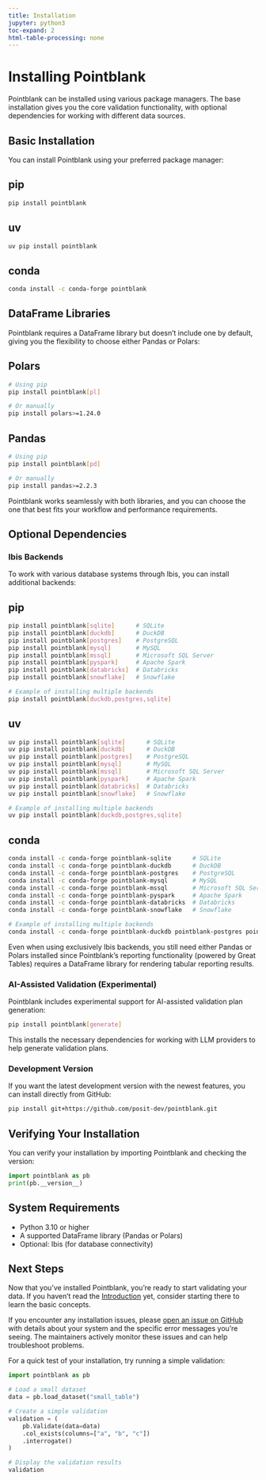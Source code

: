 ```yaml
---
title: Installation
jupyter: python3
toc-expand: 2
html-table-processing: none
---
```


# Installing Pointblank

Pointblank can be installed using various package managers. The base installation gives you the core
validation functionality, with optional dependencies for working with different data sources.

## Basic Installation

You can install Pointblank using your preferred package manager:

::: {.panel-tabset}
## pip

```bash
pip install pointblank
```

## uv

```bash
uv pip install pointblank
```

## conda

```bash
conda install -c conda-forge pointblank
```
:::

## DataFrame Libraries

Pointblank requires a DataFrame library but doesn't include one by default, giving you the
flexibility to choose either Pandas or Polars:

::: {.panel-tabset}
## Polars

```bash
# Using pip
pip install pointblank[pl]

# Or manually
pip install polars>=1.24.0
```

## Pandas

```bash
# Using pip
pip install pointblank[pd]

# Or manually
pip install pandas>=2.2.3
```
:::

Pointblank works seamlessly with both libraries, and you can choose the one that best fits your
workflow and performance requirements.

## Optional Dependencies

### Ibis Backends

To work with various database systems through Ibis, you can install additional backends:

::: {.panel-tabset}
## pip

```bash
pip install pointblank[sqlite]      # SQLite
pip install pointblank[duckdb]      # DuckDB
pip install pointblank[postgres]    # PostgreSQL
pip install pointblank[mysql]       # MySQL
pip install pointblank[mssql]       # Microsoft SQL Server
pip install pointblank[pyspark]     # Apache Spark
pip install pointblank[databricks]  # Databricks
pip install pointblank[snowflake]   # Snowflake

# Example of installing multiple backends
pip install pointblank[duckdb,postgres,sqlite]
```

## uv

```bash
uv pip install pointblank[sqlite]      # SQLite
uv pip install pointblank[duckdb]      # DuckDB
uv pip install pointblank[postgres]    # PostgreSQL
uv pip install pointblank[mysql]       # MySQL
uv pip install pointblank[mssql]       # Microsoft SQL Server
uv pip install pointblank[pyspark]     # Apache Spark
uv pip install pointblank[databricks]  # Databricks
uv pip install pointblank[snowflake]   # Snowflake

# Example of installing multiple backends
uv pip install pointblank[duckdb,postgres,sqlite]
```

## conda

```bash
conda install -c conda-forge pointblank-sqlite      # SQLite
conda install -c conda-forge pointblank-duckdb      # DuckDB
conda install -c conda-forge pointblank-postgres    # PostgreSQL
conda install -c conda-forge pointblank-mysql       # MySQL
conda install -c conda-forge pointblank-mssql       # Microsoft SQL Server
conda install -c conda-forge pointblank-pyspark     # Apache Spark
conda install -c conda-forge pointblank-databricks  # Databricks
conda install -c conda-forge pointblank-snowflake   # Snowflake

# Example of installing multiple backends
conda install -c conda-forge pointblank-duckdb pointblank-postgres pointblank-sqlite
```
:::

::: {.callout-note}
Even when using exclusively Ibis backends, you still need either Pandas or Polars installed since
Pointblank's reporting functionality (powered by Great Tables) requires a DataFrame library for
rendering tabular reporting results.
:::

### AI-Assisted Validation (Experimental)

Pointblank includes experimental support for AI-assisted validation plan generation:

```bash
pip install pointblank[generate]
```

This installs the necessary dependencies for working with LLM providers to help generate validation
plans.

### Development Version

If you want the latest development version with the newest features, you can install directly from
GitHub:

```bash
pip install git+https://github.com/posit-dev/pointblank.git
```

## Verifying Your Installation

You can verify your installation by importing Pointblank and checking the version:

```python
import pointblank as pb
print(pb.__version__)
```

## System Requirements

- Python 3.10 or higher
- A supported DataFrame library (Pandas or Polars)
- Optional: Ibis (for database connectivity)

## Next Steps

Now that you've installed Pointblank, you're ready to start validating your data. If you haven't
read the [Introduction](index.qmd) yet, consider starting there to learn the basic concepts.

If you encounter any installation issues, please
[open an issue on GitHub](https://github.com/posit-dev/pointblank/issues/new) with details about
your system and the specific error messages you're seeing. The maintainers actively monitor these
issues and can help troubleshoot problems.

For a quick test of your installation, try running a simple validation:

```python
import pointblank as pb

# Load a small dataset
data = pb.load_dataset("small_table")

# Create a simple validation
validation = (
    pb.Validate(data=data)
    .col_exists(columns=["a", "b", "c"])
    .interrogate()
)

# Display the validation results
validation
```
